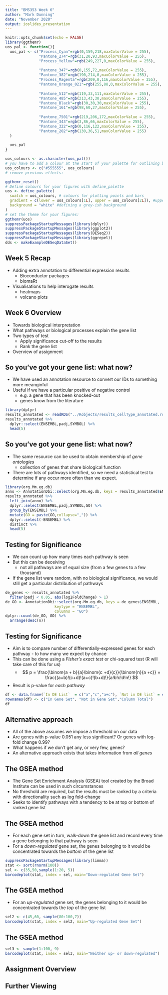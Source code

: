 ```yaml
---
title: "BMS353 Week 6"
author: "Mark Dunning"
date: "November 2020"
output: ioslides_presentation
---
```


```r
knitr::opts_chunk$set(echo = FALSE)
library(ggthemr)
uos_pal <- function(){
  uos_pal <- c("Process_Cyan"=rgb(0,159,218,maxColorValue = 255),
               "Pantone_274"=rgb(31,20,93,maxColorValue = 255),
               "Process_Yellow"=rgb(249,227,0,maxColorValue = 255),
               
               "Pantone_347"=rgb(0,155,72,maxColorValue = 255),
               "Pantone_382"=rgb(190,214,0,maxColorValue = 255),
               "Process_Magenta"=rgb(209,0,116,maxColorValue = 255),
               "Pantone_Orange_021"=rgb(255,88,0,maxColorValue = 255),
               
               "Pantone_512"=rgb(119,33,111,maxColorValue = 255),
               "Pantone_485"=rgb(213,43,30,maxColorValue = 255),
               "Pantone_Black"=rgb(30,30,30,maxColorValue = 255),
               "Pantone_161"=rgb(98,60,27,maxColorValue = 255),
               
               "Pantone_7501"=rgb(219,206,172,maxColorValue = 255),
               "Pantone_343"=rgb(3,86,66,maxColorValue = 255),
               "Pantone_322"=rgb(0,116,122,maxColorValue = 255),
               "Pantone_202"=rgb(130,36,51,maxColorValue = 255)
  )
  
  uos_pal
}

uos_colours <- as.character(uos_pal())
# you have to add a colour at the start of your palette for outlining boxes, we'll use a grey:
uos_colours <- c("#555555", uos_colours)
# remove previous effects:

ggthemr_reset()
# Define colours for your figures with define_palette
uos <- define_palette(
  swatch = uos_colours, # colours for plotting points and bars
  gradient = c(lower = uos_colours[1L], upper = uos_colours[2L]), #upper and lower colours for continuous colours
  background = "white" #defining a grey-ish background 
)
# set the theme for your figures:
ggthemr(uos)
suppressPackageStartupMessages(library(dplyr))
suppressPackageStartupMessages(library(ggplot2))
suppressPackageStartupMessages(library(DESeq2))
suppressPackageStartupMessages(library(ggrepel))
dds <- makeExampleDESeqDataSet()
```

## Week 5 Recap

- Adding extra annotation to differential expression results
  - Bioconductor packages
  - biomaRt
- Visualisations to help interogate results
  - heatmaps
  - volcano plots



## Week 6 Overview

- Towards biological interpretation
- What pathways or biological processes explain the gene list
- Two types of test
  - Apply significance cut-off to the results
  - Rank the gene list
- Overview of assignment

## So you've got your gene list: what now?

- We have used an annotation resource to convert our IDs to something more meanginful
- Useful if we have a particular positive of negative control
  + e.g. a gene that has been knocked-out
  + genes know from the literature

```r
library(dplyr)
results_annotated <- readRDS("../Robjects/results_cellType_annotated.rds")
results_annotated %>% 
  dplyr::select(ENSEMBL,padj,SYMBOL) %>% 
  head(5)
```

## So you've got your gene list: what now?

- The same resource can be used to obtain membership of *gene ontologies*
  + collection of genes that share biological function
- There are lots of pathways identified, so we need a statistical test to determine if any occur more often than we expect.

```r
library(org.Mm.eg.db)
anno <- AnnotationDbi::select(org.Mm.eg.db, keys = results_annotated$ENSEMBL, keytype = "ENSEMBL",columns="GO")
results_annotated %>% 
  left_join(anno) %>% 
  dplyr::select(ENSEMBL,padj,SYMBOL,GO) %>% 
  group_by(ENSEMBL) %>% 
  mutate(GO = paste(GO,collapse=",")) %>% 
  dplyr::select(-ENSEMBL) %>% 
  distinct %>% 
  head(5)

```

## Testing for Significance

- We can count up how many times each pathway is seen
- But this can be deceiving
  + not all pathways are of equal size (from a few genes to a few thousand)
- If the gene list were random, with no biological significance, we would still get a particular distribution of pathways


```r
de_genes <- results_annotated %>% 
  filter(padj < 0.05, abs(log2FoldChange) > 1)
de_GO <- AnnotationDbi::select(org.Mm.eg.db, keys = de_genes$ENSEMBL,
                      keytype = "ENSEMBL",
                      columns = "GO")
dplyr::count(de_GO, GO) %>% 
  arrange(desc(n))
```
## Testing for Significance

- Aim is to compare number of differentially-expressed genes for each pathway - to how many we expect by chance
- This can be done using a *Fisher's exact test* or chi-squared test (R will take care of this for us)
  + $$ p = \frac{\binom{a + b}{a}\binom{c +d}{c}}{\binom{n}{a +c}} = \frac{(a+b)!(c+d)!(a+c)!(b+d)!}{a!b!c!d!n!} $$
- Result is p-value for *each pathway*

```r
df <- data.frame(`In DE List`  = c("a","c","a+c"), `Not in DE list` = c("b","d","b+d"), RowTotal = c("a +b","c+d","a+b+c+d (=n)"))
rownames(df) <- c("In Gene Set", "Not in Gene Set","Column Total")
df
```


## Alternative approach

- All of the above assumes we impose a threshold on our data
- Are genes with p-value 0.051 any less significant? Or genes with log-fold change 0.99?
- What happens if we don't get any, or very few, genes?
- An alternative approach exists that takes information from *all genes*

## The GSEA method

- The Gene Set Enrichment Analysis (GSEA) tool created by the Broad Institute can be used in such circumstances
- No threshold are required, but the results must be ranked by a criteria with directionality such as log fold-change
- Seeks to identify pathways with a tendency to be at top or bottom of ranked gene list

## The GSEA method

- For each gene set in turn, walk-down the gene list and record every time a gene belonging to that pathway is seen
- For a *down-regulated* gene set, the genes belonging to it would be concentrated towards the *bottom* of the gene list

```r
suppressPackageStartupMessages(library(limma))
stat <- sort(rnorm(100))
sel <- c(35,50,sample(1:20, 5))
barcodeplot(stat, index = sel, main="Down-regulated Gene Set")

```

## The GSEA method

- For an *up-regulated* gene set, the genes belonging to it would be concentrated towards the *top* of the gene list

```r
sel2 <- c(45,60, sample(80:100,7))
barcodeplot(stat, index = sel2, main="Up-regulated Gene Set")
```

## The GSEA method



```r
sel3 <- sample(1:100, 9)
barcodeplot(stat, index = sel3, main="Neither up- or down-regulated")
```


## Assignment Overview

## Further Viewing

